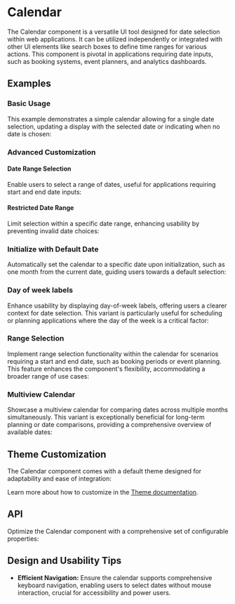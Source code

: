 
<Meta of={CalendarStories} />

# Calendar
The Calendar component is a versatile UI tool designed for date selection within web applications.
It can be utilized independently or integrated with other UI elements like search boxes to define time ranges for various actions.
This component is pivotal in applications requiring date inputs, such as booking systems, event planners, and analytics dashboards.

## Examples
### Basic Usage
This example demonstrates a simple calendar allowing for a single date selection, updating a display with the selected date or indicating when no date is chosen:
<ToggleCanvas of={CalendarStories.Simple} storybook="components-form-calendar--simple" />

### Advanced Customization
#### Date Range Selection
Enable users to select a range of dates, useful for applications requiring start and end date inputs:
<ToggleCanvas of={CalendarStories.Range} storybook="components-form-calendar--range" />

#### Restricted Date Range
Limit selection within a specific date range, enhancing usability by preventing invalid date choices:
<ToggleCanvas of={CalendarStories.MinMax} storybook="components-form-calendar--min-max" />

### Initialize with Default Date
Automatically set the calendar to a specific date upon initialization, such as one month from the current date, guiding users towards a default selection:
<ToggleCanvas of={CalendarStories.DefaultValue} storybook="components-form-calendar--default-value" />

### Day of week labels
Enhance usability by displaying day-of-week labels, offering users a clearer context for date selection. This variant is particularly useful for scheduling or planning applications where the day of the week is a critical factor:
<ToggleCanvas of={CalendarStories.WithLabels} storybook="components-form-calendar--with-labels" />

### Range Selection
Implement range selection functionality within the calendar for scenarios requiring a start and end date, such as booking periods or event planning. This feature enhances the component's flexibility, accommodating a broader range of use cases:
<ToggleCanvas of={CalendarStories.Range} storybook="components-form-calendar--range" />

### Multiview Calendar
Showcase a multiview calendar for comparing dates across multiple months simultaneously. This variant is exceptionally beneficial for long-term planning or date comparisons, providing a comprehensive overview of available dates:
<ToggleCanvas of={CalendarStories.Multiview} storybook="components-form-calendar--multiview" />

## Theme Customization
The Calendar component comes with a default theme designed for adaptability and ease of integration:
<ThemeRender theme={calendarTheme} />

Learn more about how to customize in the [Theme documentation](/docs/theme/getting-started).

## API
Optimize the Calendar component with a comprehensive set of configurable properties:
<PropsTable name="Calendar" />

## Design and Usability Tips

- **Efficient Navigation:** Ensure the calendar supports comprehensive keyboard navigation, enabling users to select dates without mouse interaction, crucial for accessibility and power users.

